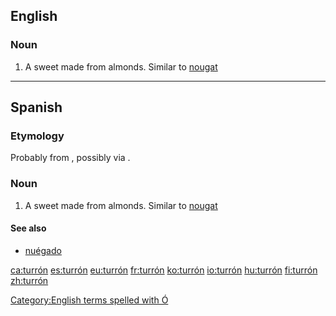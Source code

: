 ==English==
{{wikipedia}}

===Noun===
{{en-noun|turrones}}

# A sweet made from almonds. Similar to [[nougat]]
[[Category:English terms spelled with Ó]]

----

==Spanish==

===Etymology===
Probably from {{etyl|la|es}} {{m|ca|torrere}}, possibly via {{etyl|ca|es}} {{m|ca|torró}}.

===Noun===
{{es-noun|m|turrones}}

# A sweet made from almonds. Similar to [[nougat]]

====See also====
* [[nuégado]] {{g|m}}

[[ca:turrón]]
[[es:turrón]]
[[eu:turrón]]
[[fr:turrón]]
[[ko:turrón]]
[[io:turrón]]
[[hu:turrón]]
[[fi:turrón]]
[[zh:turrón]]